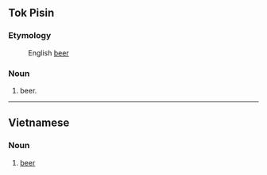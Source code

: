 ==Tok Pisin==

===Etymology===
:English [[beer]]

===Noun===

# beer.

----

==Vietnamese==
===Noun===

# [[beer]]